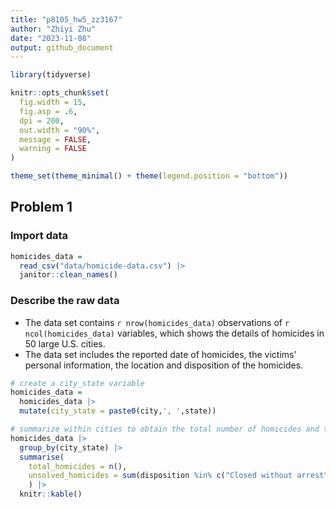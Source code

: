 ```yaml
---
title: "p8105_hw5_zz3167"
author: "Zhiyi Zhu"
date: "2023-11-08"
output: github_document
---
```


```r
library(tidyverse)

knitr::opts_chunk$set(
  fig.width = 15,
  fig.asp = .6,
  dpi = 200,
  out.width = "90%",
  message = FALSE, 
  warning = FALSE
)

theme_set(theme_minimal() + theme(legend.position = "bottom"))

```

## Problem 1

### Import data
```r
homicides_data = 
  read_csv("data/homicide-data.csv") |>
  janitor::clean_names()
```

### Describe the raw data 

* The data set contains `r nrow(homicides_data)` observations of `r ncol(homicides_data)` variables, which shows the details of homicides in 50 large U.S. cities.
* The data set includes the reported date of homicides, the victims' personal information, the location and disposition of the homicides. 

```r
# create a city_state variable
homicides_data =
  homicides_data |>
  mutate(city_state = paste0(city,', ',state))

# summarize within cities to obtain the total number of homicides and the number of unsolved homicides 
homicides_data |>
  group_by(city_state) |>
  summarise(
    total_homicides = n(),
    unsolved_homicides = sum(disposition %in% c("Closed without arrest","Open/No arrest"))
    ) |>
  knitr::kable()
```









